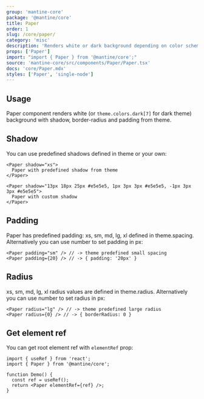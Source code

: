 ```yaml
---
group: 'mantine-core'
package: '@mantine/core'
title: Paper
order: 1
slug: /core/paper/
category: 'misc'
description: 'Renders white or dark background depending on color scheme'
props: ['Paper']
import: "import { Paper } from '@mantine/core';"
source: 'mantine-core/src/components/Paper/Paper.tsx'
docs: 'core/Paper.mdx'
styles: ['Paper', 'single-node']
---
```



## Usage

Paper component renders white (or `theme.colors.dark[7]` for dark theme)
background with shadow, border-radius and padding from theme.

<Demo data={PaperDemos.configurator} />

## Shadow

You can use predefined shadows defined in <GatsbyLink to="/theming/extend-theme/#spacing-radius-and-shadows">theme</GatsbyLink> or your own:

```tsx
<Paper shadow="xs">
  Paper with predefined shadow from theme
</Paper>

<Paper shadow="13px 18px 25px #e5e5e5, 1px 3px 3px #e5e5e5, -1px 3px 3px #e5e5e5">
  Paper with custom shadow
</Paper>
```

## Padding

Paper has predefined padding: xs, sm, md, lg, xl defined in <GatsbyLink to="/theming/extend-theme/#spacing-radius-and-shadows">theme.spacing</GatsbyLink>.
Alternatively you can use number to set padding in px:

```tsx
<Paper padding="sm" /> // -> theme predefined small spacing
<Paper padding={20} /> // -> { padding: '20px' }
```

## Radius

xs, sm, md, lg, xl radius values are defined in <GatsbyLink to="/theming/extend-theme/#spacing-radius-and-shadows">theme.radius</GatsbyLink>.
Alternatively you can use number to set radius in px:

```tsx
<Paper radius="lg" /> // -> theme predefined large radius
<Paper radius={0} /> // -> { borderRadius: 0 }
```

## Get element ref

You can get root element ref with `elementRef` prop:

```tsx
import { useRef } from 'react';
import { Paper } from '@mantine/core';

function Demo() {
  const ref = useRef();
  return <Paper elementRef={ref} />;
}
```
